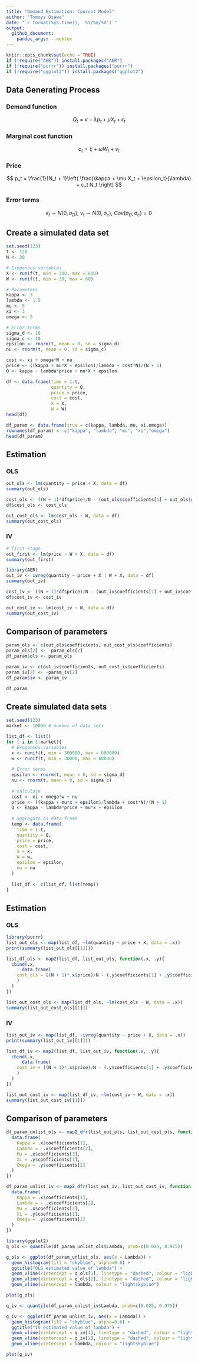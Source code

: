 ```yaml
---
title: "Demand Estimation: Cournot Model"
author: "Tomoya Ozawa"
date: "`r format(Sys.time(), '%Y/%m/%d')`"
output: 
  github_document:
    pandoc_args: --webtex
---
```


```r
knitr::opts_chunk$set(echo = TRUE)
if (!require("AER")) install.packages("AER")
if (!require("purrr")) install.packages("purrr")
if (!require("ggplot2")) install.packages("ggplot2")
```

## Data Generating Process
### Demand function

$$
Q_t = \kappa-\lambda p_t + \mu X_t + \epsilon_t
$$

### Marginal cost function

$$
c_t = \xi + \omega W_t + \nu_t
$$

### Price

$$
p_t = \frac{1}{N_t + 1}\left( \frac{\kappa + \mu X_t + \epsilon_t}{\lambda} + c_t N_t \right)
$$

### Error terms

$$
\epsilon_t \sim N(0, \sigma_D), \  \nu_t \sim N(0, \sigma_c), \ Cov(\sigma_D, \sigma_c) = 0
$$


## Create a simulated data set

```r
set.seed(123)
t <- 120
N <- 30

# Exogenous variables
X <- runif(t, min = 300, max = 600)
W <- runif(t, min = 30, max = 60)

# Parameters
kappa <- 3
lambda <- 1.5
mu <- 5
xi <- 3
omega <- 5

# Error terms
sigma_d <- 10
sigma_c <- 10
epsilon <- rnorm(t, mean = 0, sd = sigma_d)
nu <- rnorm(t, mean = 0, sd = sigma_c)
```


```r
cost <- xi + omega*W + nu
price <- ((kappa + mu*X + epsilon)/lambda + cost*N)/(N + 1)
Q <- kappa - lambda*price + mu*X + epsilon
```

```r
df <- data.frame(time = 1:t,
                 quantity = Q,
                 price = price,
                 cost = cost,
                 X = X,
                 W = W)
head(df)
```

```r
df_param <- data.frame(true = c(kappa, lambda, mu, xi,omega))
rownames(df_param) <- c("kappa", "lambda", "mu", "xi","omega")
head(df_param)
```


## Estimation
### OLS

```r
out_ols <- lm(quantity ~ price + X, data = df)
summary(out_ols)
```

```r
cost_ols <- ((N + 1)*df$price)/N - (out_ols$coefficients[1] + out_ols$coefficients[3]*df$X)/(-out_ols$coefficients[2]*N)
df$cost_ols <- cost_ols

out_cost_ols <- lm(cost_ols ~ W, data = df)
summary(out_cost_ols)
```


### IV
```r
# first stage
out_first <- lm(price ~ W + X, data = df)
summary(out_first)
```


```r
library(AER)
out_iv <- ivreg(quantity ~ price + X | W + X, data = df)
summary(out_iv)
```

```r
cost_iv <- ((N + 1)*df$price)/N - (out_iv$coefficients[1] + out_iv$coefficients[3]*df$X)/(-out_iv$coefficients[2]*N)
df$cost_iv <- cost_iv

out_cost_iv <- lm(cost_iv ~ W, data = df)
summary(out_cost_iv)
```

## Comparison of parameters

```r
param_ols <- c(out_ols$coefficients, out_cost_ols$coefficients)
param_ols[2] <- -param_ols[2]
df_param$ols <- param_ols

param_iv <- c(out_iv$coefficients, out_cost_iv$coefficients)
param_iv[2] <- -param_iv[2]
df_param$iv <- param_iv

df_param
```


## Create simulated data sets
```r
set.seed(123)
market <- 10000 # number of data sets
```


```r
list_df <- list()
for ( i in 1:market){
  # Exogenous variables
  x <- runif(t, min = 300000, max = 600000)
  w <- runif(t, min = 30000, max = 60000)
  
  # Error terms
  epsilon <- rnorm(t, mean = 0, sd = sigma_d)
  nu <- rnorm(t, mean = 0, sd = sigma_c)
  
  # calculate
  cost <- xi + omega*w + nu
  price <- ((kappa + mu*x + epsilon)/lambda + cost*N)/(N + 1)
  Q <- kappa - lambda*price + mu*x + epsilon
  
  # aggregate as data frame
  temp <- data.frame(
    time = 1:t,
    quantity = Q,
    price = price,
    cost = cost,
    X = x,
    W = w,
    epsilon = epsilon,
    nu = nu
  )
  
  list_df <- c(list_df, list(temp))
}
```

## Estimation
### OLS
```r
library(purrr)
list_out_ols <- map(list_df, ~lm(quantity ~ price + X, data = .x))
print(summary(list_out_ols[[1]]))
```

```r
list_df_ols <- map2(list_df, list_out_ols, function(.x, .y){
  cbind(.x,
      data.frame(
    cost_ols = ((N + 1)*.x$price)/N - (.y$coefficients[1] + .y$coefficients[3]*.x$X)/(-.y$coefficients[2]*N)
    )
  )
})
```


```r
list_out_cost_ols <- map(list_df_ols, ~lm(cost_ols ~ W, data = .x))
summary(list_out_cost_ols[[1]])
```

### IV
```r
list_out_iv <- map(list_df, ~ivreg(quantity ~ price + X, data = .x))
print(summary(list_out_iv[[1]]))
```

```r
list_df_iv <- map2(list_df, list_out_iv, function(.x, .y){
  cbind(.x,
      data.frame(
    cost_iv = ((N + 1)*.x$price)/N - (.y$coefficients[1] + .y$coefficients[3]*.x$X)/(-.y$coefficients[2]*N)
    )
  )
})
```

```r
list_out_cost_iv <- map(list_df_iv, ~lm(cost_iv ~ W, data = .x))
summary(list_out_cost_iv[[1]])
```


## Comparison of parameters
```r
df_param_unlist_ols <- map2_dfr(list_out_ols, list_out_cost_ols, function(.x, .y){
  data.frame(
    Kappa = .x$coefficients[1],
    Lambda = -.x$coefficients[2],
    Mu = .x$coefficients[3],
    Xi = .y$coefficients[1],
    Omega = .y$coefficients[2]
  )
})
```


```r
df_param_unlist_iv <- map2_dfr(list_out_iv, list_out_cost_iv, function(.x, .y){
  data.frame(
    Kappa = .x$coefficients[1],
    Lambda = - .x$coefficients[2],
    Mu = .x$coefficients[3],
    Xi = .y$coefficients[1],
    Omega = .y$coefficients[2]
  )
})
```


```r
library(ggplot2)
q_ols <- quantile(df_param_unlist_ols$Lambda, prob=c(0.025, 0.975))

g_ols <- ggplot(df_param_unlist_ols, aes(x = Lambda)) + 
  geom_histogram(fill = "skyblue", alpha=0.6) + 
  ggtitle("OLS estimated value of lambda") + 
  geom_vline(xintercept = q_ols[1], linetype = "dashed", colour = "lightskyblue") + 
  geom_vline(xintercept = q_ols[2], linetype = "dashed", colour = "lightskyblue") + 
  geom_vline(xintercept = lambda, colour = "lightskyblue")

plot(g_ols)
```

```r
q_iv <- quantile(df_param_unlist_iv$Lambda, prob=c(0.025, 0.975))

g_iv <- ggplot(df_param_unlist_iv, aes(x = Lambda)) + 
  geom_histogram(fill = "skyblue", alpha=0.6) + 
  ggtitle("IV estimated value of lambda") + 
  geom_vline(xintercept = q_iv[1], linetype = "dashed", colour = "lightskyblue") + 
  geom_vline(xintercept = q_iv[2], linetype = "dashed", colour = "lightskyblue") + 
  geom_vline(xintercept = lambda, colour = "lightskyblue")

plot(g_iv)
```
































